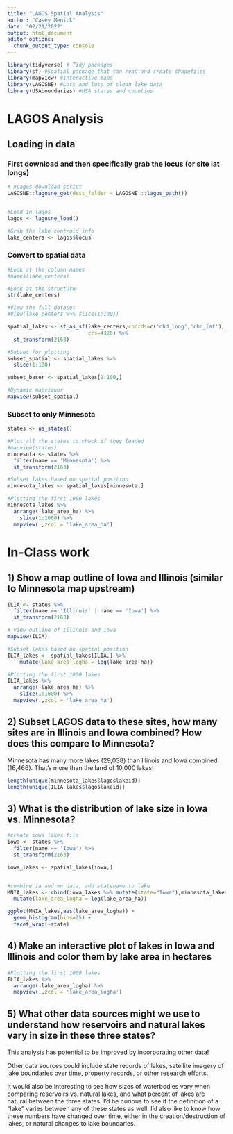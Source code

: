 ```yaml
---
title: "LAGOS Spatial Analysis"
author: "Casey Menick"
date: "02/21/2022"
output: html_document
editor_options: 
  chunk_output_type: console
---
```




```r
library(tidyverse) # Tidy packages
library(sf) #Spatial package that can read and create shapefiles 
library(mapview) #Interactive maps
library(LAGOSNE) #Lots and lots of clean lake data
library(USAboundaries) #USA states and counties
```


# LAGOS Analysis


## Loading in data


### First download and then specifically grab the locus (or site lat longs)

```r
# #Lagos download script
LAGOSNE::lagosne_get(dest_folder = LAGOSNE:::lagos_path())


#Load in lagos
lagos <- lagosne_load()

#Grab the lake centroid info
lake_centers <- lagos$locus
```



### Convert to spatial data
```r
#Look at the column names
#names(lake_centers)

#Look at the structure
str(lake_centers)

#View the full dataset
#View(lake_centers %>% slice(1:100))

spatial_lakes <- st_as_sf(lake_centers,coords=c('nhd_long','nhd_lat'),
                          crs=4326) %>%
  st_transform(2163)

#Subset for plotting
subset_spatial <- spatial_lakes %>%
  slice(1:100) 

subset_baser <- spatial_lakes[1:100,]

#Dynamic mapviewer
mapview(subset_spatial)

```


### Subset to only Minnesota

```r
states <- us_states()

#Plot all the states to check if they loaded
#mapview(states)
minnesota <- states %>%
  filter(name == 'Minnesota') %>%
  st_transform(2163)

#Subset lakes based on spatial position
minnesota_lakes <- spatial_lakes[minnesota,]

#Plotting the first 1000 lakes
minnesota_lakes %>%
  arrange(-lake_area_ha) %>%
    slice(1:1000) %>%
  mapview(.,zcol = 'lake_area_ha')
```



# In-Class work


## 1) Show a map outline of Iowa and Illinois (similar to Minnesota map upstream)

```r

ILIA <- states %>%
  filter(name == 'Illinois' | name == 'Iowa') %>%
  st_transform(2163)

# view outline of Illinois and Iowa
mapview(ILIA)

#Subset lakes based on spatial position
ILIA_lakes <- spatial_lakes[ILIA,] %>% 
    mutate(lake_area_logha = log(lake_area_ha))

#Plotting the first 1000 lakes
ILIA_lakes %>%
  arrange(-lake_area_ha) %>%
    slice(1:1000) %>%
  mapview(.,zcol = 'lake_area_ha')

```



## 2) Subset LAGOS data to these sites, how many sites are in Illinois and Iowa combined? How does this compare to Minnesota?

Minnesota has many more lakes (29,038) than Illinois and Iowa combined (16,466). That's more than the land of 10,000 lakes!

```r

length(unique(minnesota_lakes$lagoslakeid))
length(unique(ILIA_lakes$lagoslakeid))
```



## 3) What is the distribution of lake size in Iowa vs. Minnesota?


```r
#create iowa lakes file
iowa <- states %>%
  filter(name == 'Iowa') %>%
  st_transform(2163)

iowa_lakes <- spatial_lakes[iowa,]


#combine ia and mn data, add statename to lake
MNIA_lakes <- rbind(iowa_lakes %>% mutate(state="Iowa"),minnesota_lakes %>% mutate(state="Minnesota")) %>% 
  mutate(lake_area_logha = log(lake_area_ha))

ggplot(MNIA_lakes,aes(lake_area_logha)) +
  geom_histogram(bins=25) +
  facet_wrap(~state)

```


## 4) Make an interactive plot of lakes in Iowa and Illinois and color them by lake area in hectares

```r
#Plotting the first 1000 lakes
ILIA_lakes %>%
  arrange(-lake_area_logha) %>%
  mapview(.,zcol = 'lake_area_logha')
```


## 5) What other data sources might we use to understand how reservoirs and natural lakes vary in size in these three states? 

This analysis has potential to be improved by incorporating other data!

Other data sources could include state records of lakes, satellite imagery of lake boundaries over time, property records, or other research efforts.

It would also be interesting to see how sizes of waterbodies vary when comparing reservoirs vs. natural lakes, and what percent of lakes are natural between the three states. I'd be curious to see if the definition of a "lake" varies between any of these states as well. I'd also like to know how these numbers have changed over time, either in the creation/destruction of lakes, or natural changes to lake boundaries.
